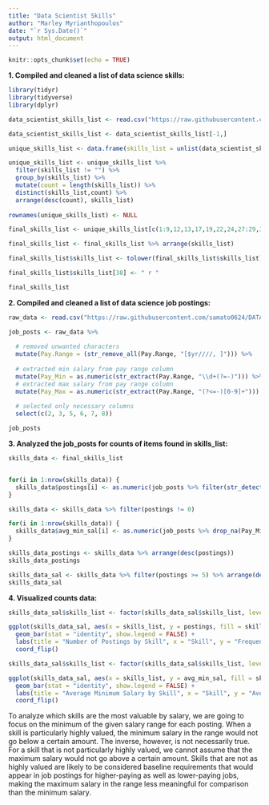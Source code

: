 ```yaml
---
title: "Data Scientist Skills"
author: "Marley Myrianthopoulos"
date: "`r Sys.Date()`"
output: html_document
---
```


```r
knitr::opts_chunk$set(echo = TRUE)
```


**1. Compiled and cleaned a list of data science skills:**
```r
library(tidyr)
library(tidyverse)
library(dplyr)

data_scientist_skills_list <- read.csv("https://raw.githubusercontent.com/samato0624/DATA607_Project3/main/docs/data_scientist_skills.csv")

data_scientist_skills_list <- data_scientist_skills_list[-1,]

unique_skills_list <- data.frame(skills_list = unlist(data_scientist_skills_list))

unique_skills_list <- unique_skills_list %>%
  filter(skills_list != "") %>%
  group_by(skills_list) %>%
  mutate(count = length(skills_list)) %>%
  distinct(skills_list,count) %>%
  arrange(desc(count), skills_list)
  
rownames(unique_skills_list) <- NULL

final_skills_list <- unique_skills_list[c(1:9,12,13,17,19,22,24,27:29,32,34,36:37,39,40,43,45,47:50,52,53,58,59,61,62,64,66,71,72,76,77,79:81,83:87),1]

final_skills_list <- final_skills_list %>% arrange(skills_list)

final_skills_list$skills_list <- tolower(final_skills_list$skills_list)

final_skills_list$skills_list[38] <- " r "

final_skills_list
```

**2. Compiled and cleaned a list of data science job postings:** 
```r
raw_data <- read.csv("https://raw.githubusercontent.com/samato0624/DATA607_Project3/main/Raw_Data.csv")

job_posts <- raw_data %>%
  
  # removed unwanted characters
  mutate(Pay.Range = (str_remove_all(Pay.Range, "[$yr////, ]"))) %>%
  
  # extracted min salary from pay range column
  mutate(Pay_Min = as.numeric(str_extract(Pay.Range, "\\d+(?=-)"))) %>%
  # extracted max salary from pay range column
  mutate(Pay_Max = as.numeric(str_extract(Pay.Range, "(?<=-)[0-9]+"))) %>%
  
  # selected only necessary columns
  select(c(2, 3, 5, 6, 7, 8))

job_posts
```

**3. Analyzed the job_posts for counts of items found in skills_list:**
```r
skills_data <- final_skills_list


for(i in 1:nrow(skills_data)) {
  skills_data$postings[i] <- as.numeric(job_posts %>% filter(str_detect(tolower(About.the.job),skills_data$skills_list[i])) %>% summarise(n = n()))
}

skills_data <- skills_data %>% filter(postings != 0)

for(i in 1:nrow(skills_data)) {
  skills_data$avg_min_sal[i] <- as.numeric(job_posts %>% drop_na(Pay_Min) %>% filter(str_detect(tolower(About.the.job),skills_data$skills_list[i])) %>% summarise(avg = mean(Pay_Min)))
}

skills_data_postings <- skills_data %>% arrange(desc(postings))
skills_data_postings

skills_data_sal <- skills_data %>% filter(postings >= 5) %>% arrange(desc(avg_min_sal))
skills_data_sal
```

**4. Visualized counts data:**
```r
skills_data_sal$skills_list <- factor(skills_data_sal$skills_list, levels = skills_data_sal$skills_list[order(skills_data_sal$postings, decreasing = FALSE)])

ggplot(skills_data_sal, aes(x = skills_list, y = postings, fill = skills_list)) +
  geom_bar(stat = "identity", show.legend = FALSE) +
  labs(title = "Number of Postings by Skill", x = "Skill", y = "Frequency") +
  coord_flip() 
```


```r
skills_data_sal$skills_list <- factor(skills_data_sal$skills_list, levels = skills_data_sal$skills_list[order(skills_data_sal$avg_min_sal, decreasing = FALSE)])

ggplot(skills_data_sal, aes(x = skills_list, y = avg_min_sal, fill = skills_list)) +
  geom_bar(stat = "identity", show.legend = FALSE) +
  labs(title = "Average Minimum Salary by Skill", x = "Skill", y = "Average Minimum Salary (dollars per year)") +
  coord_flip()
```
To analyze which skills are the most valuable by salary, we are going to focus on the minimum of the given salary range for each posting. When a skill is particularly highly valued, the minimum salary in the range would not go below a certain amount. The inverse, however, is not necessarily true. For a skill that is not particularly highly valued, we cannot assume that the maximum salary would not go above a certain amount. Skills that are not as highly valued are likely to be considered baseline requirements that would appear in job postings for higher-paying as well as lower-paying jobs, making the maximum salary in the range less meaningful for comparison than the minimum salary. 


